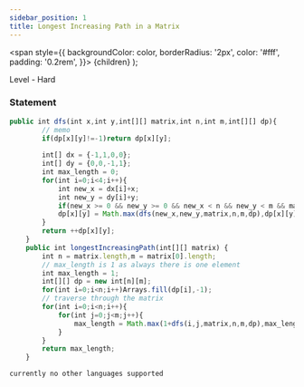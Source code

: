 ```yaml
---
sidebar_position: 1
title: Longest Increasing Path in a Matrix 
---
```



  <span
    style={{
      backgroundColor: color,
      borderRadius: '2px',
      color: '#fff',
      padding: '0.2rem',
    }}>
    {children}
  </span>
);

Level - <Highlight color="#cc0000">Hard</Highlight>

### Statement


<Tabs>
<TabItem value="java" label="Java">

```js
public int dfs(int x,int y,int[][] matrix,int n,int m,int[][] dp){
        // memo
        if(dp[x][y]!=-1)return dp[x][y];
        
        int[] dx = {-1,1,0,0};
        int[] dy = {0,0,-1,1};
        int max_length = 0;
        for(int i=0;i<4;i++){
            int new_x = dx[i]+x;
            int new_y = dy[i]+y;
            if(new_x >= 0 && new_y >= 0 && new_x < n && new_y < m && matrix[new_x][new_y] >  matrix[x][y])
            dp[x][y] = Math.max(dfs(new_x,new_y,matrix,n,m,dp),dp[x][y]);
        }
        return ++dp[x][y];
    }
    public int longestIncreasingPath(int[][] matrix) {
        int n = matrix.length,m = matrix[0].length;
        // max_length is 1 as always there is one element
        int max_length = 1;
        int[][] dp = new int[n][m];
        for(int i=0;i<n;i++)Arrays.fill(dp[i],-1);
        // traverse through the matrix
        for(int i=0;i<n;i++){
            for(int j=0;j<m;j++){
                max_length = Math.max(1+dfs(i,j,matrix,n,m,dp),max_length);
            }
        }
        return max_length;
    }

```

</TabItem>

<TabItem value="other" label="Other">

```
currently no other languages supported
```

</TabItem>

</Tabs>